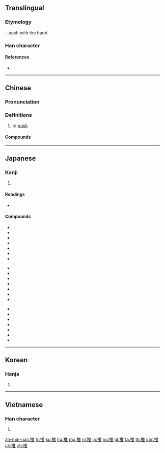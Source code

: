 {{also|稚}}
==Translingual==

===Etymology===
{{Han compound|手|alt1=扌|t1=hand|隹|ls=psc|c1=s|c2=p}} – push with the hand.

===Han character===
{{Han char|rn=64|rad=手|as=08|sn=11|four=50014|canj=QOG|ids=⿰扌隹}}

====References====
* {{Han ref|kx=0439.080|dkj=12284|dj=0790.010|hdz=31898.070|uh=63A8|ud=25512|bh=B1C0|bd=45504}}

----

==Chinese==
{{zh-forms}}

===Pronunciation===
{{zh-pron
|m=tuī
|c=teoi1
|h=pfs=thôi
|md=
|mn=chhui/the/thui
|w=1the
|ma=y
|mc=y
|oc=y
|cat=v
}}

===Definitions===
{{zh-hanzi}}

# to [[push]]

{{zh-cat|Beginning}}

====Compounds====
{{der5
|{{zh-l|推本溯源}}
|{{zh-l|推病}}
|{{zh-l|推波助瀾}}
|{{zh-l|推測}}
|{{zh-l|推陳出新}}
|{{zh-l|推誠相見}}
|{{zh-l|推遲}}
|{{zh-l|推斥力}}
|{{zh-l|推崇}}
|{{zh-l|推出}}
|{{zh-l|推辭}}
|{{zh-l|推戴}}
|{{zh-l|推導}}
|{{zh-l|推倒}}
|{{zh-l|推定}}
|{{zh-l|推動}}
|{{zh-l|推斷}}
|{{zh-l|推度}}
|{{zh-l|推故}}
|{{zh-l|推廣}}
|{{zh-l|推及}}
|{{zh-l|推己及人}}
|{{zh-l|推見}}
|{{zh-l|推薦}}
|{{zh-l|推獎}}
|{{zh-l|推襟送抱}}
|{{zh-l|推進}}
|{{zh-l|推進器}}
|{{zh-l|推究}}
|{{zh-l|推舉}}
|{{zh-l|推拒}}
|{{zh-l|推理}}
|{{zh-l|推力}}
|{{zh-l|推論}}
|{{zh-l|推拿}}
|{{zh-l|推敲}}
|{{zh-l|推求}}
|{{zh-l|推卻}}
|{{zh-l|推讓}}
|{{zh-l|推三阻四}}
|{{zh-l|推搡}}
|{{zh-l|推說}}
|{{zh-l|推算}}
|{{zh-l|推搪}}
|{{zh-l|推濤作浪}}
|{{zh-l|推頭}}
|{{zh-l|推土機}}
|{{zh-l|推託}}
|{{zh-l|推脫}}
|{{zh-l|推委}}
|{{zh-l|推諉}}
|{{zh-l|推問}}
|{{zh-l|推想}}
|{{zh-l|推銷}}
|{{zh-l|推卸}}
|{{zh-l|推謝}}
|{{zh-l|推心置腹}}
|{{zh-l|推行}}
|{{zh-l|推許}}
|{{zh-l|推選}}
|{{zh-l|推延}}
|{{zh-l|推演}}
|{{zh-l|推移}}
|{{zh-l|推展}}
|{{zh-l|推知}}
|{{zh-l|推重}}
|{{zh-l|推子}}
}}

----

==Japanese==

===Kanji===
{{ja-kanji|grade=6|rs=手08}}

# {{defn|lang=ja|sort=手08}}

====Readings====
* {{ja-readings|on=[[すい]] (sui)|kun=[[おす]] (osu)}}

====Compounds====
{{der-top}}
{{top3}}
* {{ja-r|推移|すいい}}
* {{ja-r|推挙|すいきょ}}
* {{ja-r|推計|すいけい}}
* {{ja-r|推敲|すいこう}}
* {{ja-r|推考|すいこう}}
* {{ja-r|推察|すいさつ}}
* {{ja-r|推参|すいさん}}
{{mid3}}
* {{ja-r|推称|すいしょう}}
* {{ja-r|推賞|すいしょう}}
* {{ja-r|推奨|すいしょう}}
* {{ja-r|推進|すいしん}}
* {{ja-r|推薦|すいせん}}
* {{ja-r|推測|すいそく}}
* {{ja-r|推戴|すいたい}}
{{mid3}}
* {{ja-r|推断|すいだん}}
* {{ja-r|推知|すいち}}
* {{ja-r|推定|すいてい}}
* {{ja-r|推理|すいり}}
* {{ja-r|推量|すいりょう}}
* {{ja-r|推力|すいりょく}}
* {{ja-r|推論|すいろん}}
{{bottom}}
{{der-bottom}}

----

==Korean==

===Hanja===
{{ko-hanja|hangeul=[[추]], [[퇴]]|eumhun=|mr=ch'u, t'oe|y=chwu, thoy}}

# {{defn|lang=ko|sort=手08}}

----

==Vietnamese==

===Han character===
{{vi-hantu|[[suy]], [[chui]], [[thoi]], [[thòi]], [[thôi]], [[tòi]]|rs=手08}}

# {{defn|lang=vi|sort=手08}}

[[zh-min-nan:推]]
[[fr:推]]
[[ko:推]]
[[hu:推]]
[[mg:推]]
[[nl:推]]
[[ja:推]]
[[no:推]]
[[pl:推]]
[[ta:推]]
[[th:推]]
[[chr:推]]
[[uk:推]]
[[zh:推]]